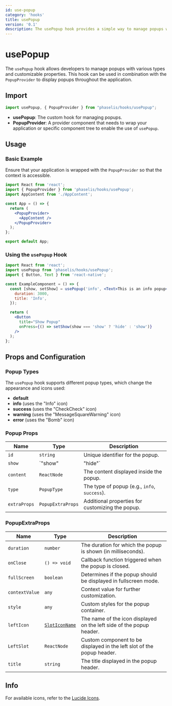 ```yaml
---
id: use-popup
category: 'hooks'
title: usePopup
version: '0.1'
description: The usePopup hook provides a simple way to manage popups with customizable types, icons, and extra properties in your React and React Native applications.
---
```


# usePopup

The `usePopup` hook allows developers to manage popups with various types and customizable properties. This hook can be used in combination with the `PopupProvider` to display popups throughout the application.

## Import

```js
import usePopup, { PopupProvider } from "phaselis/hooks/usePopup";
```

- **usePopup**: The custom hook for managing popups.
- **PopupProvider**: A provider component that needs to wrap your application or specific component tree to enable the use of `usePopup`.

## Usage

### Basic Example

Ensure that your application is wrapped with the `PopupProvider` so that the context is accessible.

```jsx
import React from 'react';
import { PopupProvider } from 'phaselis/hooks/usePopup';
import AppContent from './AppContent';

const App = () => {
  return (
    <PopupProvider>
      <AppContent />
    </PopupProvider>
  );
};

export default App;
```

### Using the `usePopup` Hook

```jsx
import React from 'react';
import usePopup from 'phaselis/hooks/usePopup';
import { Button, Text } from 'react-native';

const ExampleComponent = () => {
  const [show, setShow] = usePopup('info', <Text>This is an info popup</Text>, {
    duration: 3000,
    title: 'Info',
  });

  return (
    <Button
      title="Show Popup"
      onPress={() => setShow(show === 'show' ? 'hide' : 'show')}
    />
  );
};
```

## Props and Configuration

### Popup Types
The `usePopup` hook supports different popup types, which change the appearance and icons used:

- **default**
- **info** (uses the "Info" icon)
- **success** (uses the "CheckCheck" icon)
- **warning** (uses the "MessageSquareWarning" icon)
- **error** (uses the "Bomb" icon)

### Popup Props

| Name          | Type               | Description                                                                 |
|---------------|--------------------|-----------------------------------------------------------------------------|
| `id`          | `string`           | Unique identifier for the popup.                                            |
| `show`        | `"show" | "hide"`  | The state of the popup, determining if it is visible or hidden.            |
| `content`     | `ReactNode`        | The content displayed inside the popup.                                     |
| `type`        | `PopupType`        | The type of popup (e.g., `info`, `success`).                                |
| `extraProps`  | `PopupExtraProps`  | Additional properties for customizing the popup.                            |

### PopupExtraProps

| Name           | Type              | Description                                                                 |
|----------------|-------------------|-----------------------------------------------------------------------------|
| `duration`     | `number`          | The duration for which the popup is shown (in milliseconds).                |
| `onClose`      | `() => void`      | Callback function triggered when the popup is closed.                       |
| `fullScreen`   | `boolean`         | Determines if the popup should be displayed in fullscreen mode.             |
| `contextValue` | `any`             | Context value for further customization.                                    |
| `style`        | `any`             | Custom styles for the popup container.                                      |
| `leftIcon`     | [`SlotIconName`](https://lucide.dev/icons/)    | The name of the icon displayed on the left side of the popup header.        |
| `LeftSlot`     | `ReactNode`       | Custom component to be displayed in the left slot of the popup header.      |
| `title`        | `string`          | The title displayed in the popup header.                                    |

## Info

For available icons, refer to the [Lucide Icons](https://lucide.dev/icons/).
